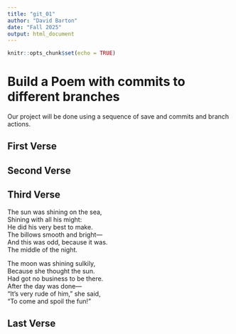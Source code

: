 ```yaml
---
title: "git_01"
author: "David Barton"
date: "Fall 2025"
output: html_document
---
```


```r
knitr::opts_chunk$set(echo = TRUE)
```
# Build a Poem with commits to different branches
Our project will be done using a sequence of save and commits and branch actions.
<!-- Do not modify or change any text in "!--" bracketed areas such as this --- these are instructions to
you, if you change any of this the git program will notice it and compromise your git merging strategy !-->

## First Verse 
<!--Put the first five lines of a poem by Lewis Carrol in this section!-->

## Second Verse
<!--Put the first five lines of a poem by Robert Frost here!-->

## Third Verse
<!--Put the first two verses of The Walrus and the Carpenter here!-->

The sun was shining on the sea,  
Shining with all his might:  
He did his very best to make.  
The billows smooth and bright—  
And this was odd, because it was.  
The middle of the night.  

The moon was shining sulkily,  
Because she thought the sun.  
Had got no business to be there.  
After the day was done—  
“It’s very rude of him,” she said,   
“To come and spoil the fun!”  



## Last Verse
<!--Put a short poem you created using chatGPT of 20 to 30 lines,here!-->

